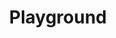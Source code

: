 ---
title: "Playground"
description: "Ermöglichen Sie Nutzerinnen und Nutzern, mit Ihren WebSockets zu interagieren"
asyncapi: "/asyncapi.yaml channelOne"
---